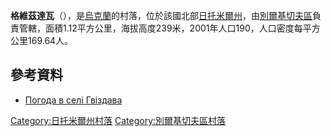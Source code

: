 {{coord|50|1|31|N|28|34|30|E|scale:30000|display=title}}

'''格維茲達瓦'''（{{lang-uk|Гвіздава}}），是[[烏克蘭|烏克蘭]]的村落，位於該國北部[[日托米爾州|日托米爾州]]，由[[別爾基切夫區|別爾基切夫區]]負責管轄，面積1.12平方公里，海拔高度239米，2001年人口190，人口密度每平方公里169.64人。

==參考資料==
* [http://weather.in.ua/ua/zhitomirskaja/4998 Погода в селі Гвіздава] {{Wayback|url=http://weather.in.ua/ua/zhitomirskaja/4998 |date=20111219163947 }}

{{DEFAULTSORT:Гвіздава}}
[[Category:日托米爾州村落|Category:日托米爾州村落]]
[[Category:別爾基切夫區村落|Category:別爾基切夫區村落]]


{{Zhytomyr-geo-stub}}